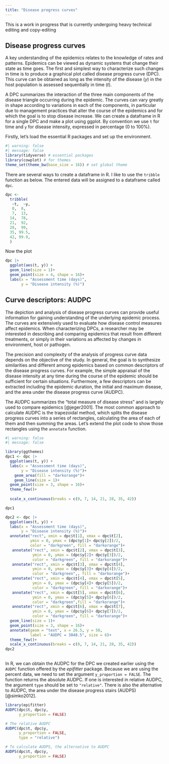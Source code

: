 ```yaml
---
title: "Disease progress curves"
---
```


::: {.callout-note appearance="simple"}
This is a work in progress that is currently undergoing heavy technical editing and copy-editing
:::

## Disease progress curves

A key understanding of the epidemics relates to the knowledge of rates and patterns. Epidemics can be viewed as dynamic systems that change their state as time goes. The first and simplest way to characterize such changes in time is to produce a graphical plot called disease progress curve (DPC). This curve can be obtained as long as the intensity of the disease (*y*) in the host population is assessed sequentially in time (*t*).

A DPC summarizes the interaction of the three main components of the disease triangle occurring during the epidemic. The curves can vary greatly in shape according to variations in each of the components, in particular due to management practices that alter the course of the epidemics and for which the goal is to stop disease increase. We can create a dataframe in R for a single DPC and make a plot using ggplot. By convention we use `t` for time and `y` for disease intensity, expressed in percentage (0 to 100%).

Firstly, let's load the essential R packages and set up the environment.

```r
#| warning: false
#| message: false
library(tidyverse) # essential packages 
library(cowplot) # for themes 
theme_set(theme_bw(base_size = 16)) # set global theme
```

There are several ways to create a dataframe in R. I like to use the `tribble` function as below. The entered data will be assigned to a dataframe called `dpc`.

```r
dpc <- 
  tribble(
   ~t,  ~y, 
   0,  8, 
   7,  13, 
  14,  78, 
  21,  92, 
  28,  99, 
  35, 99.5, 
  42, 99.9, 
  )
```

Now the plot

```r
dpc |>
  ggplot(aes(t, y)) +
  geom_line(size = 1)+
  geom_point(size = 4, shape = 16)+
  labs(x = "Assessment time (days)",
       y = "Disease intensity (%)")
```

## Curve descriptors: AUDPC

The depiction and analysis of disease progress curves can provide useful information for gaining understanding of the underlying epidemic process. The curves are extensively used to evaluate how disease control measures affect epidemics. When characterizing DPCs, a researcher may be interested in describing and comparing epidemics that result from different treatments, or simply in their variations as affected by changes in environment, host or pathogen.

The precision and complexity of the analysis of progress curve data depends on the objective of the study. In general, the goal is to synthesize similarities and different among epidemics based on common descriptors of the disease progress curves. For example, the simple appraisal of the disease intensity at any time during the course of the epidemic should be sufficient for certain situations. Furthermore, a few descriptors can be extracted including the epidemic duration, the initial and maximum disease, and the area under the disease progress curve (AUDPC).

The AUDPC summarizes the "total measure of disease stress" and is largely used to compare epidemics [@jeger2001]. The most common approach to calculate AUDPC is the trapezoidal method, which splits the disease progress curves into a series of rectangles, calculating the area of each of them and then summing the areas. Let's extend the plot code to show those rectangles using the `annotate` function.

```r
#| warning: false
#| message: false

library(ggthemes)
dpc1 <- dpc |>
  ggplot(aes(t, y)) +
  labs(x = "Assessment time (days)",
       y = "Disease intensity (%)")+
    geom_area(fill = "darkorange")+
    geom_line(size = 1)+
  geom_point(size = 3, shape = 16)+
  theme_few()+
  
  scale_x_continuous(breaks = c(0, 7, 14, 21, 28, 35, 42))

dpc1
```

```r

dpc2 <- dpc |>
  ggplot(aes(t, y)) +
  labs(x = "Assessment time (days)",
       y = "Disease intensity (%)")+
  annotate("rect", xmin = dpc$t[1], xmax = dpc$t[2], 
           ymin = 0, ymax = (dpc$y[1]+ dpc$y[2])/2, 
           color = "darkgreen", fill = "darkorange")+
   annotate("rect", xmin = dpc$t[2], xmax = dpc$t[3], 
            ymin = 0, ymax = (dpc$y[2]+ dpc$y[3])/2, 
            color = "darkgreen", fill = "darkorange")+
   annotate("rect", xmin = dpc$t[3], xmax = dpc$t[4], 
            ymin = 0, ymax = (dpc$y[3]+ dpc$y[4])/2,
            color = "darkgreen",, fill = "darkorange")+
   annotate("rect", xmin = dpc$t[4], xmax = dpc$t[5], 
            ymin = 0, ymax = (dpc$y[4]+ dpc$y[5])/2, 
            color = "darkgreen", fill = "darkorange")+
   annotate("rect", xmin = dpc$t[5], xmax = dpc$t[6], 
            ymin = 0, ymax = (dpc$y[5]+ dpc$y[6])/2, 
            color = "darkgreen",fill = "darkorange")+
   annotate("rect", xmin = dpc$t[6], xmax = dpc$t[7], 
            ymin = 0, ymax = (dpc$y[6]+ dpc$y[7])/2, 
            color = "darkgreen", fill = "darkorange")+
  geom_line(size = 1)+
  geom_point(size = 3, shape = 16)+
  annotate(geom = "text", x = 26.5, y = 50,
           label = "AUDPC = 3048.5", size = 6)+
  theme_few()+
  scale_x_continuous(breaks = c(0, 7, 14, 21, 28, 35, 42))
dpc2
  
```

In R, we can obtain the AUDPC for the DPC we created earlier using the `AUDPC` function offered by the *epifitter* package. Because we are using the percent data, we need to set the argument `y_proportion = FALSE`. The function returns the absolute AUDPC. If one is interested in relative AUDPC, the argument `type` should be set to `"relative"`. There is also the alternative to AUDPC, the area under the disease progress stairs (AUDPS) [@simko2012].

```r
library(epifitter)
AUDPC(dpc$t, dpc$y, 
      y_proportion = FALSE)

# The relative AUDPC 
AUDPC(dpc$t, dpc$y, 
      y_proportion = FALSE, 
      type = "relative")

# To calculate AUDPS, the alternative to AUDPC
AUDPS(dpc$t, dpc$y, 
      y_proportion = FALSE)
```
